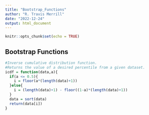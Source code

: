 ```yaml
---
title: "Bootstrap_Functions"
author: "R. Travis Merrill"
date: "2022-12-24"
output: html_document
---
```


```r
knitr::opts_chunk$set(echo = TRUE)
```

## Bootstrap Functions 

```r
#Inverse cumulative distribution function.
#Returns the value of a desired percentile from a given dataset. 
icdf = function(data,a){
  if(a <= 0.5){
    i = floor(a*(length(data)+1))
  }else{
    i = (length(data)+1) - floor((1-a)*(length(data)+1))
  }
  data = sort(data)
  return(data[i])
}
```

